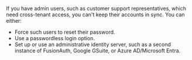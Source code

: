 If you have admin users, such as customer support representatives, which need cross-tenant access, you can't keep their accounts in sync.
You can either:

* Force such users to reset their password.
* Use a passwordless login option.
* Set up or use an administrative identity server, such as a second instance of FusionAuth, Google GSuite, or Azure AD/Microsoft Entra.
